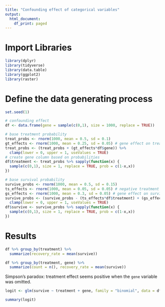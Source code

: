 ```yaml
---
title: "Confounding effect of categorical variables"
output:
  html_document:
    df_print: paged
---
```


# Import Libraries

```r
library(dplyr)
library(tidyverse)
library(data.table)
library(ggplot2)
library(raster)
```

# Define the data generating process

```r
set.seed(1)

# confounding effect
df <- data.frame(gene = sample(c(0,1), size = 1000, replace = TRUE))

# base treatment probability
treat_probs <- rnorm(1000, mean = 0.5, sd = 0.1)
gt_effects <- rnorm(1000, mean = 0.25, sd = 0.05) # gene effect on treatment / selection bias
treat_probs <- (treat_probs + (gt_effects*df$gene)) %>%
  clamp(lower = 0, upper = 1, useValues = TRUE)
# create gene column based on probabilities
df$treatment <- treat_probs %>% sapply(function(x) {
  sample(c(0,1), size = 1, replace = TRUE, prob = c(1-x,x))
})

# base survival probability
survive_probs <- rnorm(1000, mean = 0.5, sd = 0.15)
ts_effects <- rnorm(1000, mean = 0.05, sd = 0.05) # negative treatment effect on survivial
gs_effects <- rnorm(1000, mean = 0.3, sd = 0.05) # gene effect on survival
survive_probs <- (survive_probs - (ts_effects*df$treatment) + (gs_effects*df$gene)) %>%
  clamp(lower = 0, upper = 1, useValues = TRUE)
df$survive <- survive_probs %>% sapply(function(x) {
  sample(c(0,1), size = 1, replace = TRUE, prob = c(1-x,x))
})
```

# Results

```r
df %>% group_by(treatment) %>%
  summarize(recovery_rate = mean(survive))

df %>% group_by(treatment, gene) %>%
  summarize(count = n(), recovery_rate = mean(survive))
```

Simpson's paradox: treatment effect seems positive when the `gene` variable was omitted.

```r
logit <- glm(survive ~ treatment + gene, family = "binomial", data = df)

summary(logit)
```

